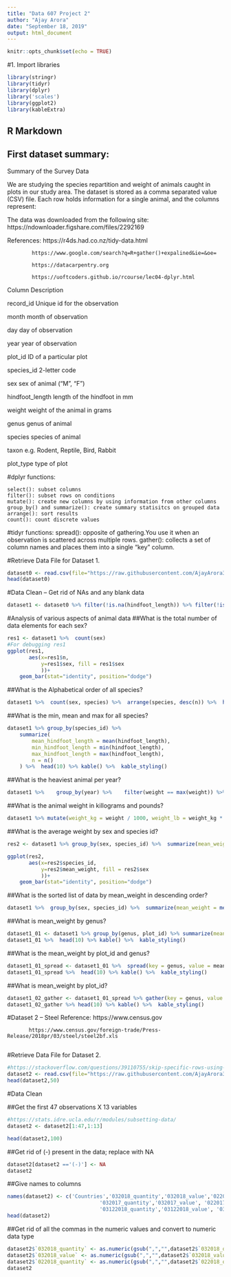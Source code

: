 ---
title: "Data 607 Project 2"
author: "Ajay Arora"
date: "September 18, 2019"
output: html_document
---

```{r setup, include=FALSE}
knitr::opts_chunk$set(echo = TRUE)
```

#1. Import libraries
```{r}
library(stringr)
library(tidyr)
library(dplyr)
library('scales')
library(ggplot2)
library(kableExtra)

```

## R Markdown

## First dataset summary:

Summary of the Survey Data

We are studying the species repartition and weight of animals caught in plots in our study area. The dataset is stored as a comma separated value (CSV) file. Each row holds information for a single animal, and the columns represent:  

The data was downloaded from the following site: https://ndownloader.figshare.com/files/2292169

References: https://r4ds.had.co.nz/tidy-data.html

            https://www.google.com/search?q=R+gather()+expalined&ie=&oe=

            https://datacarpentry.org
            
            https://uoftcoders.github.io/rcourse/lec04-dplyr.html            

Column 	Description

record_id 	Unique id for the observation

month 	month of observation

day 	day of observation

year 	year of observation

plot_id 	ID of a particular plot

species_id 	2-letter code

sex 	sex of animal ("M", "F")

hindfoot_length 	length of the hindfoot in mm

weight 	weight of the animal in grams

genus 	genus of animal

species 	species of animal

taxon 	e.g. Rodent, Reptile, Bird, Rabbit

plot_type 	type of plot


#dplyr functions:

    select(): subset columns
    filter(): subset rows on conditions
    mutate(): create new columns by using information from other columns
    group_by() and summarize(): create summary statisitcs on grouped data
    arrange(): sort results
    count(): count discrete values

#tidyr functions:
    spread(): opposite of gathering.You use it when an observation is scattered across multiple rows.
    gather(): collects a set of column names and places them into a single "key" column.
    

#Retrieve Data File for Dataset 1.

```{r}
dataset0 <- read.csv(file="https://raw.githubusercontent.com/AjayArora35/Data-607-Project-2/master/combined.csv", header=TRUE)
head(dataset0)

```
#Data Clean -- Get rid of NAs and any blank data
```{r}
dataset1 <- dataset0 %>% filter(!is.na(hindfoot_length)) %>% filter(!is.na(sex)) %>% filter(!is.na(weight)) %>% filter(!(sex == '')) 

```
#Analysis of various aspects of animal data
##What is the total number of data elements for each sex? 
```{r}
res1 <- dataset1 %>%  count(sex)
#For debugging res1
ggplot(res1,
       aes(x=res1$n,
           y=res1$sex, fill = res1$sex
           ))+
    geom_bar(stat="identity", position="dodge")
```
##What is the Alphabetical order of all species? 
```{r}
dataset1 %>%  count(sex, species) %>%  arrange(species, desc(n)) %>%  head(10) %>% kable() %>%  kable_styling()
```
##What is the min, mean and max for all species?
```{r}
dataset1 %>% group_by(species_id) %>%
    summarize(
        mean_hindfoot_length = mean(hindfoot_length),
        min_hindfoot_length = min(hindfoot_length),
        max_hindfoot_length = max(hindfoot_length),
        n = n()
    ) %>%  head(10) %>% kable() %>%  kable_styling()
```
##What is the heaviest animal per year?
```{r}
dataset1 %>%    group_by(year) %>%    filter(weight == max(weight)) %>%    select(year, genus, species, weight) %>%    arrange(year)  %>%  head(10) %>% kable() %>%  kable_styling()
```

##What is the animal weight in killograms and pounds?
```{r}
dataset1 %>% mutate(weight_kg = weight / 1000, weight_lb = weight_kg * 2.2) %>%  head(10) %>% kable() %>%  kable_styling()

```

##What is the average weight by sex and species id?
```{r}
res2 <- dataset1 %>% group_by(sex, species_id) %>%  summarize(mean_weight = mean(weight, na.rm = TRUE))

ggplot(res2,
       aes(x=res2$species_id,
           y=res2$mean_weight, fill = res2$sex
           ))+
    geom_bar(stat="identity", position="dodge")
```

##What is the sorted list of data by mean_weight in descending order?
```{r}
dataset1 %>%  group_by(sex, species_id) %>%  summarize(mean_weight = mean(weight), min_weight = min(weight)) %>%  arrange(desc(mean_weight))   %>%  head(10) %>% kable() %>%  kable_styling()
```

##What is mean_weight by genus? 
```{r}
dataset1_01 <- dataset1 %>% group_by(genus, plot_id) %>% summarize(mean_weight = mean(weight)) 
dataset1_01 %>%  head(10) %>% kable() %>%  kable_styling()

```
##What is the mean_weight by plot_id and genus?
```{r}
dataset1_01_spread <- dataset1_01 %>%  spread(key = genus, value = mean_weight, fill=0)
dataset1_01_spread %>%  head(10) %>% kable() %>%  kable_styling()

```

##What is mean_weight by plot_id?

```{r}
dataset1_02_gather <- dataset1_01_spread %>% gather(key = genus, value = mean_weight, -plot_id) 
dataset1_02_gather %>% head(10) %>% kable() %>%  kable_styling()
```
#Dataset 2 -- Steel 
Reference: https://www.census.gov
            
           https://www.census.gov/foreign-trade/Press-Release/2018pr/03/steel/steel2bf.xls
           
#Retrieve Data File for Dataset 2.

```{r}
#https://stackoverflow.com/questions/39110755/skip-specific-rows-using-read-csv-in-r
dataset2 <- read.csv(file="https://raw.githubusercontent.com/AjayArora35/Data-607-Project-2/master/steel2bf (2).csv", header=FALSE, stringsAsFactors = FALSE, skip=15)
head(dataset2,50)

```           
#Data Clean

##Get the first 47 observations X 13 variables
```{r}
#https://stats.idre.ucla.edu/r/modules/subsetting-data/
dataset2 <- dataset2[1:47,1:13]

head(dataset2,100)
```
##Get rid of (-) present in the data; replace with NA
```{r}
dataset2[dataset2 =='(-)'] <- NA
dataset2
```
##Give names to columns
```{r}
names(dataset2) <- c('Countries','032018_quantity','032018_value','022018_quantity','022018_value',
                              '032017_quantity','032017_value', '022017_quantity','022017_value',
                              '03122018_quantity','03122018_value', '03122017_quantity','03122017_value')
head(dataset2)
```

##Get rid of all the commas in the numeric values and convert to numeric data type
```{r}
dataset2$`032018_quantity` <- as.numeric(gsub(",","",dataset2$`032018_quantity`))
dataset2$`032018_value` <- as.numeric(gsub(",","",dataset2$`032018_value`))
dataset2$`022018_quantity` <- as.numeric(gsub(",","",dataset2$`022018_quantity`))
dataset2
```